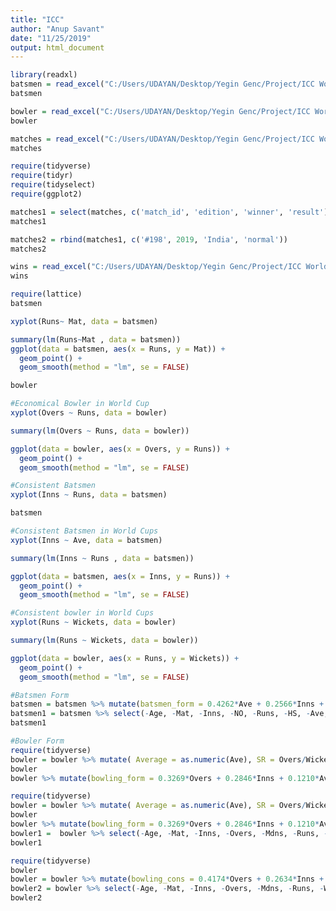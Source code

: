 ---
title: "ICC"
author: "Anup Savant"
date: "11/25/2019"
output: html_document
---

```{r}
library(readxl)
batsmen = read_excel("C:/Users/UDAYAN/Desktop/Yegin Genc/Project/ICC World Cup/batsmen.xlsx")
batsmen
```
```{r}
bowler = read_excel("C:/Users/UDAYAN/Desktop/Yegin Genc/Project/ICC World Cup/bowler.xlsx")
bowler
```
```{r}
matches = read_excel("C:/Users/UDAYAN/Desktop/Yegin Genc/Project/ICC World Cup/Matches Dataset.xlsx")
matches
```
```{r}
require(tidyverse)
require(tidyr)
require(tidyselect)
require(ggplot2)
```

```{r}
matches1 = select(matches, c('match_id', 'edition', 'winner', 'result'))
matches1
```
```{r}
matches2 = rbind(matches1, c('#198', 2019, 'India', 'normal'))
matches2
```

```{r}
wins = read_excel("C:/Users/UDAYAN/Desktop/Yegin Genc/Project/ICC World Cup/wins.xlsx")
wins
```
```{r}
require(lattice)
batsmen

```


```{r}
xyplot(Runs~ Mat, data = batsmen)
```

```{r}
summary(lm(Runs~Mat , data = batsmen))
ggplot(data = batsmen, aes(x = Runs, y = Mat)) +
  geom_point() + 
  geom_smooth(method = "lm", se = FALSE)
```
```{r}
bowler
```

```{r}
#Economical Bowler in World Cup
xyplot(Overs ~ Runs, data = bowler)
```
```{r}
summary(lm(Overs ~ Runs, data = bowler))
```
```{r}
ggplot(data = bowler, aes(x = Overs, y = Runs)) +
  geom_point() + 
  geom_smooth(method = "lm", se = FALSE)
```
```{r}
#Consistent Batsmen
xyplot(Inns ~ Runs, data = batsmen)
```
```{r}
batsmen
```

```{r}
#Consistent Batsmen in World Cups
xyplot(Inns ~ Ave, data = batsmen)
```





```{r}
summary(lm(Inns ~ Runs , data = batsmen))
```
```{r}
ggplot(data = batsmen, aes(x = Inns, y = Runs)) +
  geom_point() + 
  geom_smooth(method = "lm", se = FALSE)
```
```{r}
#Consistent bowler in World Cups
xyplot(Runs ~ Wickets, data = bowler)
```

```{r}
summary(lm(Runs ~ Wickets, data = bowler))
```
```{r}
ggplot(data = bowler, aes(x = Runs, y = Wickets)) +
  geom_point() + 
  geom_smooth(method = "lm", se = FALSE)
```


```{r}
#Batsmen Form
batsmen = batsmen %>% mutate(batsmen_form = 0.4262*Ave + 0.2566*Inns + 0.1510*SR + 0.0787*Tons + 0.0556*Fifties - 0.0328*zeros) %>% arrange(desc(batsmen_form))
batsmen1 = batsmen %>% select(-Age, -Mat, -Inns, -NO, -Runs, -HS, -Ave, -BF, -SR, -Tons, -Fifties, -zeros, -fours, -sixes)
batsmen1
```




```{r}
#Bowler Form
require(tidyverse)
bowler = bowler %>% mutate( Average = as.numeric(Ave), SR = Overs/Wickets)
bowler
bowler %>% mutate(bowling_form = 0.3269*Overs + 0.2846*Inns + 0.1210*Average +0.1877*SR + 0.0798*`Five wicket haul`) %>% arrange(bowling_form)
```



```{r}
require(tidyverse)
bowler = bowler %>% mutate( Average = as.numeric(Ave), SR = Overs/Wickets)
bowler
bowler %>% mutate(bowling_form = 0.3269*Overs + 0.2846*Inns + 0.1210*Average +0.1877*SR + 0.0798*`Five wicket haul`) %>% arrange(desc(bowling_form))
bowler1 =  bowler %>% select(-Age, -Mat, -Inns, -Overs, -Mdns, -Runs, -Wickets, -Ave, -Average, -`Four wicket haul`, -`Five wicket haul`, -Average, -SR)
bowler1
```
```{r}
require(tidyverse)
bowler
bowler = bowler %>% mutate(bowling_cons = 0.4174*Overs + 0.2634*Inns + 0.0975*Average +0.1602*SR + 0.0615*`Five wicket haul`) %>% arrange(desc(bowling_cons))
bowler2 = bowler %>% select(-Age, -Mat, -Inns, -Overs, -Mdns, -Runs, -Wickets, -Ave, -Average, -`Four wicket haul`, -`Five wicket haul`, -Average, -SR)
bowler2
```



